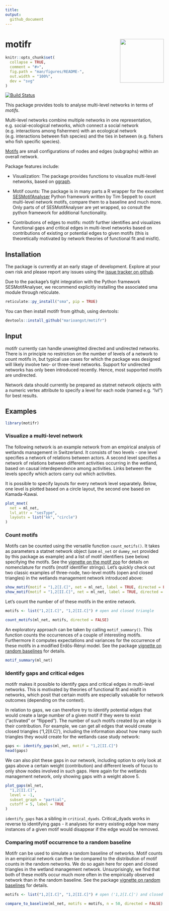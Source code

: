 ```yaml
---
title: 
output: 
  github_document
---
```


# motifr <a href='https://marioangst.github.io/motifr'><img src='man/figures/logo.svg' align="right" height="139" /></a>

<!-- README.md is generated from README.Rmd. Please edit that file -->

```r
knitr::opts_chunk$set(
  collapse = TRUE,
  comment = "#>",
  fig.path = "man/figures/README-",
  out.width = "100%",
  dev = "svg"
)
```

<!-- badges: start -->
[![Build Status](https://travis-ci.org/marioangst/motifr.svg?branch=master)](https://travis-ci.org/marioangst/motifr)
<!-- badges: end -->

This package provides tools to analyse multi-level networks in terms of _motifs_. 

Multi-level networks combine multiple networks in one representation, e.g. social-ecological networks, which connect a social network (e.g. interactions among fishermen) with an ecological network (e.g. interactions between fish species) and the ties in between (e.g. fishers who fish specific species).

[Motifs](https://en.wikipedia.org/wiki/Network_motif) are small configurations of nodes and edges (subgraphs) within an overall network.

Package features include:

  - Visualization: The package provides functions to visualize multi-level networks, based on [ggraph](https://github.com/thomasp85/ggraph).
  
  - Motif counts: The package is in many parts a R wrapper for the excellent [SESMotifAnalyser](https://gitlab.com/t.seppelt/sesmotifanalyser) Python framework written by Tim Seppelt to count multi-level network motifs, compare them to a baseline and much more. Only parts of of SESMotifAnalyser are yet wrapped, so consult the python framework for additional functionality. 
  
- Contributions of edges to motifs: motifr further identifies and visualizes functional gaps and critical edges in multi-level networks based on contributions of existing or potential edges to given motifs (this is theoretically motivated by network theories of functional fit and misfit).


## Installation

The package is currently at an early stage of development. Explore at your own risk and please report any issues using the [issue tracker on github](https://github.com/marioangst/motifr/issues).

Due to the package's tight integration with the Python framework SESMotifAnalyser, we recommend explicitly installing the associated sma module through reticulate.

```r
reticulate::py_install("sma", pip = TRUE)
```

You can then install motifr from github, using devtools:

```r
devtools::install_github("marioangst/motifr")
```

## Input

motifr currently can handle unweighted directed and undirected networks. There is in principle no restriction on the number of levels of a network to count motifs in, but typical use cases for which the package was designed will likely involve two- or three-level networks.
Support for undirected networks has only been introduced recently. Hence, most supported motifs are undirected.

Network data should currently be prepared as statnet network objects with a numeric vertex attribute to specify a level for each node (named e.g. "lvl") for best results.

## Examples


```r
library(motifr)
```

### Visualize a multi-level network

The following network is an example network from an empirical analysis of wetlands management in Switzerland. It consists of two levels - one level specifies a network of relations between actors. A second level specifies a network of relations between different activities occurring in the wetland, based on causal interdependence among activities. Links between the levels specify which actors carry out which activities.

It is possible to specify layouts for every network level separately. Below, one level is plotted based on a circle layout, the second one based on Kamada-Kawai.

```r
plot_mnet(
  net = ml_net,
  lvl_attr = "sesType",
  layouts = list("kk", "circle")
)
```

### Count motifs

Motifs can be counted using the versatile function ``count_motifs()``. It takes as parameters a statnet network object (use ``ml_net`` or ``dummy_net`` provided by this package as example) and a list of motif identifiers (see below) specifying the motifs. See the [vignette on the motif zoo](https://marioangst.github.io/motifr/articles/motif_zoo.html) for details on nomenclature for motifs (motif identifier strings). Let's quickly check out two classic examples of three-node, two-level motifs (open and closed triangles) in the wetlands management network introduced above:

```r
show_motif(motif = "1,2[I.C]", net = ml_net, label = TRUE, directed = FALSE) # open ('1,2[I.C]') triangle
show_motif(motif = "1,2[II.C]", net = ml_net, label = TRUE, directed = FALSE) # closed ('1,2[II.C]') triangle
```


Let's count the number of of these motifs in the entire network.

```r
motifs <- list("1,2[I.C]", "1,2[II.C]") # open and closed triangle

count_motifs(ml_net, motifs, directed = FALSE)
```

An exploratory approach can be taken by calling ``motif_summary()``. This function counts the occurrences of a couple of interesting motifs. Furthermore it computes expectations and variances for the occurrence of these motifs in a modified Erdős-Rényi model. See the package [vignette on random baselines](https://marioangst.github.io/motifr/articles/random_baselines.html) for details.

```r
motif_summary(ml_net)
```

### Identify gaps and critical edges

motifr makes it possible to identify gaps and critical edges in multi-level networks. This is motivated by theories of functional fit and misfit in networks, which posit that certain motifs are especially valuable for network outcomes (depending on the context). 

In relation to gaps, we can therefore try to identify potential edges that would create a large number of a given motif if they were to exist ("activated" or "flipped"). The number of such motifs created by an edge is their contribution. For example, we can get all edges that would create closed triangles ('1,2[II.C]'), including the information about how many such triangles they would create for the wetlands case study network:

```r
gaps <- identify_gaps(ml_net, motif = "1,2[II.C]")
head(gaps)
```

We can also plot these gaps in our network, including option to only look at gaps above a certain weight (contribution) and different levels of focus to only show nodes involved in such gaps. Here again for the wetlands management network, only showing gaps with a weight above 5.

```r
plot_gaps(ml_net,
  "1,2[II.C]",
  level = -1,
  subset_graph = "partial",
  cutoff = 5, label = TRUE
)
```

``identify_gaps`` has a sibling in ``critical_dyads``. Critical_dyads works in reverse to identifying gaps - it analyses for every existing edge how many instances of a given motif would disappear if the edge would be removed.

### Comparing motif occurrence to a random baseline

Motifr can be used to simulate a random baseline of networks. Motif counts in an empirical network can then be compared to the distribution of motif counts in the random networks. We do so again here for open and closed triangles in the wetland management network. Unsurprisingly, we find that both of these motifs occur much more often in the empirically observed network than in the random baseline. See the package [vignette on random baselines](vignettes/random_baselines.Rmd) for details.

```r
motifs <- list("1,2[I.C]", "1,2[II.C]") # open ('1,2[I.C]') and closed ('1,2[II.C]') triangles

compare_to_baseline(ml_net, motifs = motifs, n = 50, directed = FALSE)
```
